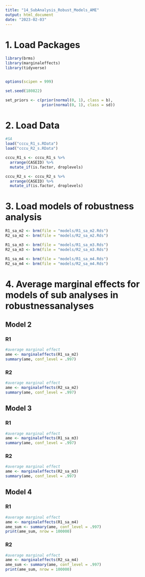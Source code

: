 ```yaml
---
title: "14_SubAnalysis_Robust_Models_AME"
output: html_document
date: "2023-02-03"
---
```


# 1. Load Packages
```r
library(brms)
library(marginaleffects)
library(tidyverse)


options(scipen = 999)

set.seed(180822)

set_priors <- c(prior(normal(0, 1), class = b),
                prior(normal(0, 1), class = sd))
```

# 2. Load Data
```r
#SA
load("cccu_R1_s.RData")
load("cccu_R2_s.RData")
```

```r

cccu_R1_s <- cccu_R1_s %>%
  arrange(CASEID) %>%
  mutate_if(is.factor, droplevels)

cccu_R2_s <- cccu_R2_s %>%
  arrange(CASEID) %>%
  mutate_if(is.factor, droplevels)
```


# 3. Load models of robustness analysis
```r
R1_sa_m2 <- brm(file = "models/R1_sa_m2.Rds")
R2_sa_m2 <- brm(file = "models/R2_sa_m2.Rds")

R1_sa_m3 <- brm(file = "models/R1_sa_m3.Rds")
R2_sa_m3 <- brm(file = "models/R2_sa_m3.Rds")

R1_sa_m4 <- brm(file = "models/R1_sa_m4.Rds")
R2_sa_m4 <- brm(file = "models/R2_sa_m4.Rds")
```



# 4. Average marginal effects for models of sub analyses in robustnessanalyses

## Model 2

### R1
```r
#average marginal effect
ame <- marginaleffects(R1_sa_m2)
summary(ame, conf_level = .997)
```


### R2
```r
#average marginal effect
ame <- marginaleffects(R2_sa_m2)
summary(ame, conf_level = .997)
```


## Model 3
### R1
```r
#average marginal effect
ame <- marginaleffects(R1_sa_m3)
summary(ame, conf_level = .997)
```


### R2
```r
#average marginal effect
ame <- marginaleffects(R2_sa_m3)
summary(ame, conf_level = .997)
```

## Model 4
### R1
```r
#average marginal effect
ame <- marginaleffects(R1_sa_m4)
ame_sum <- summary(ame, conf_level = .997)
print(ame_sum, nrow = 100000)

```


### R2
```r
#average marginal effect
ame <- marginaleffects(R2_sa_m4)
ame_sum <- summary(ame, conf_level = .997)
print(ame_sum, nrow = 100000)

```




